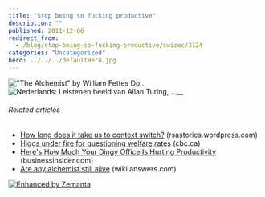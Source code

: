 ```yaml
---
title: "Stop being so fucking productive"
description: ""
published: 2011-12-06
redirect_from:
  - /blog/stop-being-so-fucking-productive/swizec/3124
categories: "Uncategorized"
hero: ../../../defaultHero.jpg
---
```


!["The Alchemist" by William Fettes Do...](http://swizec.com/blog/wp-content/uploads/2011/12/300px-William_Fettes_Douglas_-_The_Alchemist1.jpg '"The Alchemist" by William Fettes Do...')![]()_![]()_![]()![]()![]()![]()![]()![]()![Nederlands: Leistenen beeld van Allan Turing, ...](http://swizec.com/blog/wp-content/uploads/2011/12/300px-AlanTuring-Bletchley3.jpg "Nederlands: Leistenen beeld van Allan Turing, ...")![]()\_\_![]()![]()

###### Related articles

- [How long does it take us to context switch?](http://rsastories.wordpress.com/2011/10/22/how-long-does-it-take-to-context-switch/) (rsastories.wordpress.com)
- [Higgs under fire for questioning welfare rates](http://r.zemanta.com/?u=http%3A//www.cbc.ca/news/canada/new-brunswick/story/2011/10/13/nb-higgs-arseneault-social-assistance-rates-519.html%3Fcmp%3Drss&a=58248414&rid=f9acf072-bd0c-40f6-a350-e520fc305149&e=3a2432c8eb1fd8d7f4cf37b2ef5f2444) (cbc.ca)
- [Here's How Much Your Dingy Office Is Hurting Productivity](http://www.businessinsider.com/how-your-office-hurts-productivity-2011-11) (businessinsider.com)
- [Are any alchemist still alive](http://wiki.answers.com/Q/Are_any_alchemist_still_alive) (wiki.answers.com)

[![Enhanced by Zemanta](http://img.zemanta.com/zemified_e.png?x-id=f9acf072-bd0c-40f6-a350-e520fc305149)](http://www.zemanta.com/ "Enhanced by Zemanta")
